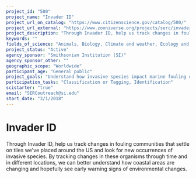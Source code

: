 ```yaml
---
project_id: "500"
project_name: "Invader ID"
project_url_on_catalog: "https://www.citizenscience.gov/catalog/500/"
project_url_external: "https://www.zooniverse.org/projects/serc/invader-id"
project_description: "Through Invader ID, help us track changes in fouling communities that settle on tiles we&#39;ve placed around the US and look for new occurrences of invasive species. By tracking changes in these organisms through time and in different locations, we can better understand how coastal areas are changing and hopefully see early warning signs of environmental changes."
keywords: ""
fields_of_science: "Animals, Biology, Climate and weather, Ecology and environment, Nature and outdoors, Ocean/water and marine"
project_status: "Active"
agency_sponsor: "Smithsonian Institution (SI)"
agency_sponsor_other: ""
geographic_scope: "Worldwide"
participant_age: "General public"
project_goals: "Understand how invasive species impact marine fouling communities"
participation_tasks: "Classification or Tagging, Identification"
scistarter: "true"
email: "SERCoutreach@si.edu"
start_date: "3/1/2018"
---
```


# Invader ID

Through Invader ID, help us track changes in fouling communities that settle on tiles we&#39;ve placed around the US and look for new occurrences of invasive species. By tracking changes in these organisms through time and in different locations, we can better understand how coastal areas are changing and hopefully see early warning signs of environmental changes.
